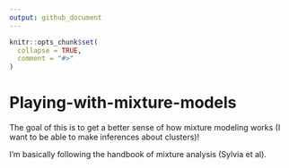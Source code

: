 ```yaml
---
output: github_document
---
```


<!-- README.md is generated from README.Rmd. Please edit that file -->

```r
knitr::opts_chunk$set(
  collapse = TRUE,
  comment = "#>"
)
```

# Playing-with-mixture-models

<!-- badges: start -->
<!-- badges: end -->

The goal of this is to get a better sense of how mixture modeling works (I want to be able to make inferences about clusters)!

I'm basically following the handbook of mixture analysis (Sylvia et al).
